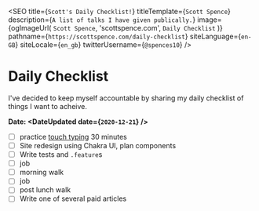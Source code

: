 
<SEO
  title={`Scott's Daily Checklist!`}
  titleTemplate={`Scott Spence`}
  description={`A list of talks I have given publically.`}
  image={ogImageUrl(
    `Scott Spence`,
    'scottspence.com',
    `Daily Checklist`
  )}
  pathname={`https://scottspence.com/daily-checklist`}
  siteLanguage={`en-GB`}
  siteLocale={`en_gb`}
  twitterUsername={`@spences10`}
/>

# Daily Checklist

I've decided to keep myself accountable by sharing my daily checklist
of things I want to acheive.

**Date: <DateUpdated date={`2020-12-21`} />**

- [ ] practice [touch typing] 30 minutes
- [ ] Site redesign using Chakra UI, plan components
- [ ] Write tests and `.feature`s
- [ ] job
- [ ] morning walk
- [ ] job
- [ ] post lunch walk
- [ ] Write one of several paid articles

<PopularPosts />

<!-- Links -->

[cheat sheets]: https://cheatsheets.xyz
[touch typing]: https://www.typingclub.com/

